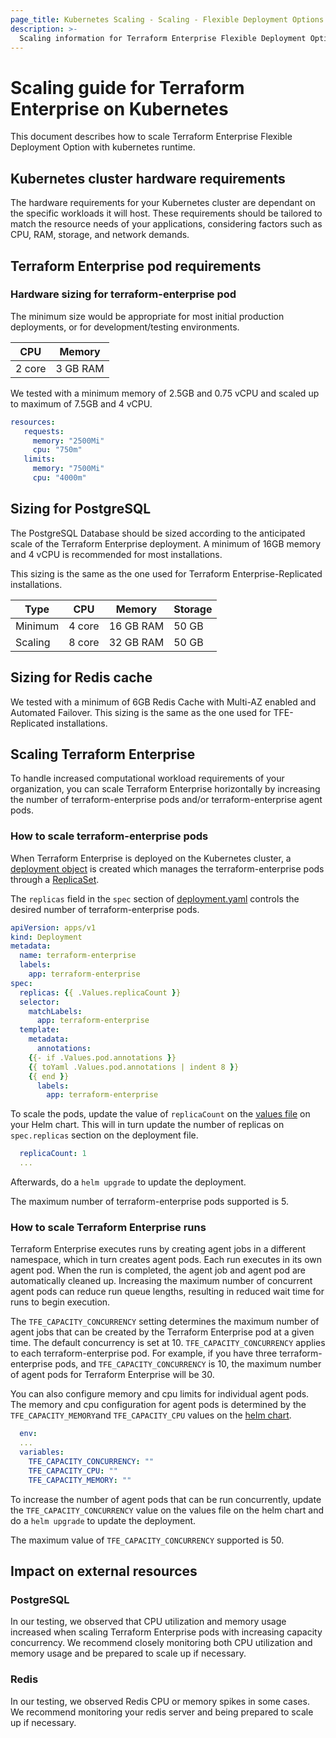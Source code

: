 ```yaml
---
page_title: Kubernetes Scaling - Scaling - Flexible Deployment Options - Terraform Enterprise
description: >-
  Scaling information for Terraform Enterprise Flexible Deployment Options on Kubernetes.
---
```


# Scaling guide for Terraform Enterprise on Kubernetes

This document describes how to scale Terraform Enterprise Flexible Deployment Option with kubernetes runtime.

## Kubernetes cluster hardware requirements

The hardware requirements for your Kubernetes cluster are dependant on the specific workloads it will host. These requirements should be tailored to match the resource needs of your applications, considering factors such as CPU, RAM, storage, and network demands.

## Terraform Enterprise pod requirements

### Hardware sizing for terraform-enterprise pod

The minimum size would be appropriate for most initial production deployments, or for development/testing environments.

|  CPU    | Memory   |
| ------- | ---------|
| 2 core  | 3 GB RAM |

We tested with a minimum memory of 2.5GB and 0.75 vCPU and scaled up to maximum of 7.5GB and 4 vCPU.

```YAML
resources:
   requests:
     memory: "2500Mi"
     cpu: "750m"
   limits:
     memory: "7500Mi"
     cpu: "4000m"
```

## Sizing for PostgreSQL

The PostgreSQL Database should be sized according to the anticipated scale of the Terraform Enterprise deployment. A minimum of 16GB memory and 4 vCPU is recommended for most installations.

This sizing is the same as the one used for Terraform Enterprise-Replicated installations.

| Type    |  CPU   | Memory    | Storage |
| ------- | -------|-----------|---------|
| Minimum | 4 core | 16 GB RAM | 50 GB   |
| Scaling | 8 core | 32 GB RAM | 50 GB   |

## Sizing for Redis cache

We tested with a minimum of 6GB Redis Cache with Multi-AZ enabled and Automated Failover. This sizing is the same as the one used for TFE-Replicated installations.

## Scaling Terraform Enterprise

To handle increased computational workload requirements of your organization, you can scale Terraform Enterprise horizontally by increasing the number of terraform-enterprise pods and/or terraform-enterprise agent pods.

### How to scale terraform-enterprise pods
When Terraform Enterprise is deployed on the Kubernetes cluster, a [deployment object](https://kubernetes.io/docs/concepts/workloads/controllers/deployment/) is created which manages the terraform-enterprise pods through a [ReplicaSet](https://kubernetes.io/docs/concepts/workloads/controllers/replicaset/).

The `replicas` field in the `spec` section of [deployment.yaml](https://github.com/hashicorp/terraform-enterprise-helm/blob/0e1a2eb6644bdf6b710c9ce97ed1d2b8e3c558ae/templates/deployment.yaml#L13) controls the desired number of terraform-enterprise pods.

```YAML
apiVersion: apps/v1
kind: Deployment
metadata:
  name: terraform-enterprise
  labels:
    app: terraform-enterprise
spec:
  replicas: {{ .Values.replicaCount }}
  selector:
    matchLabels:
      app: terraform-enterprise
  template:
    metadata:
      annotations:
    {{- if .Values.pod.annotations }}
    {{ toYaml .Values.pod.annotations | indent 8 }}
    {{ end }}
      labels:
        app: terraform-enterprise
```
To scale the pods, update the value of `replicaCount` on the [values file](https://github.com/hashicorp/terraform-enterprise-helm/blob/0e1a2eb6644bdf6b710c9ce97ed1d2b8e3c558ae/values.yaml#L8) on your Helm chart. This will in turn update the number of replicas on `spec.replicas` section on the deployment file.

```YAML
  replicaCount: 1
  ...
```
Afterwards, do a `helm upgrade` to update the deployment.

The maximum number of terraform-enterprise pods supported is 5.

### How to scale Terraform Enterprise runs

Terraform Enterprise executes runs by creating agent jobs in a different namespace, which in turn creates agent pods. Each run executes in its own agent pod. When the run is completed, the agent job and agent pod are automatically cleaned up. Increasing the maximum number of concurrent agent pods can reduce run queue lengths, resulting in reduced wait time for runs to begin execution.

The `TFE_CAPACITY_CONCURRENCY` setting determines the maximum number of agent jobs that can be created by the Terraform Enterprise pod at a given time.  The default concurrency is set at 10. `TFE_CAPACITY_CONCURRENCY` applies to each terraform-enterprise pod. For example, if you have three terraform-enterprise pods, and `TFE_CAPACITY_CONCURRENCY` is 10, the maximum number of agent pods for Terraform Enterprise will be 30.

You can also configure memory and cpu limits for individual agent pods. The memory and cpu configuration for agent pods is determined by the `TFE_CAPACITY_MEMORY`and `TFE_CAPACITY_CPU` values on the [helm chart](https://github.com/hashicorp/terraform-enterprise-helm/blob/0e1a2eb6644bdf6b710c9ce97ed1d2b8e3c558ae/values.yaml#L167-L169).

``` YAML
  env:
  ...
  variables:
    TFE_CAPACITY_CONCURRENCY: ""
    TFE_CAPACITY_CPU: ""
    TFE_CAPACITY_MEMORY: ""
```

To increase the number of agent pods that can be run concurrently, update the `TFE_CAPACITY_CONCURRENCY` value on the values file on the helm chart and do a `helm upgrade` to update the deployment.

The maximum value of `TFE_CAPACITY_CONCURRENCY` supported is 50.

## Impact on external resources

### PostgreSQL

In our testing, we observed that CPU utilization and memory usage increased when scaling Terraform Enterprise pods with increasing capacity concurrency. We recommend closely monitoring both CPU utilization and memory usage and be prepared to scale up if necessary.

### Redis

In our testing, we observed Redis CPU or memory spikes in some cases. We recommend monitoring your redis server and being prepared to scale up if necessary.
